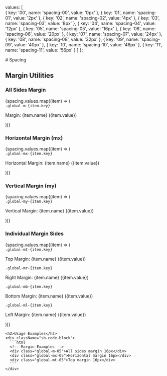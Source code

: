 
<Meta title="Tokens/Spacing/Margin" name="_6Spacing"/>

  values: [  
    { key: '00', name: 'spacing-00', value: '0px' },
    { key: '01', name: 'spacing-01', value: '2px' },
    { key: '02', name: 'spacing-02', value: '4px' },
    { key: '03', name: 'spacing-03', value: '8px' },
    { key: '04', name: 'spacing-04', value: '12px' },
    { key: '05', name: 'spacing-05', value: '16px' },
    { key: '06', name: 'spacing-06', value: '20px' },
    { key: '07', name: 'spacing-07', value: '24px' },
    { key: '08', name: 'spacing-08', value: '32px' },
    { key: '09', name: 'spacing-09', value: '40px' },
    { key: '10', name: 'spacing-10', value: '48px' },
    { key: '11', name: 'spacing-11', value: '56px' }
  ]
};

<div className="sb-container">
  <div className="sb-section-title">
    # Spacing
  </div>

  <div className="sb-section">

<h2>Margin Utilities</h2>
<div className="sb-demo-section">
  <div className="sb-utility-group">
    <h3>All Sides Margin</h3>
    <div className="sb-demo-box">
      {spacing.values.map((item) => (
        <div className="margin-demo">
        <div key={item.key} className="sb-demo-content" style={{ 
          margin: item.value, 
          background: '#E5E7EB',
        }}>
          <code>.global-m-{item.key}</code>
          <p>Margin: {item.name} ({item.value})</p>
        </div>
        </div>
      ))}
    </div>
  </div>

  <div className="sb-utility-group">
    <h3>Horizontal Margin (mx)</h3>
    <div className="sb-demo-box">
      {spacing.values.map((item) => (
        <div className="margin-demo">
        <div key={item.key} className="sb-demo-content" style={{ 
          marginLeft: item.value, 
          marginRight: item.value,
          background: '#E5E7EB',
        }}>
          <code>.global-mx-{item.key}</code>
          <p>Horizontal Margin: {item.name} ({item.value})</p>
        </div>
        </div>
      ))}
    </div>
  </div>

  <div className="sb-utility-group">
    <h3>Vertical Margin (my)</h3>
    <div className="sb-demo-box">
      {spacing.values.map((item) => (
        <div className="margin-demo">
        <div key={item.key} className="sb-demo-content" style={{ 
          marginTop: item.value, 
          marginBottom: item.value,
          background: '#E5E7EB',
        }}>
          <code>.global-my-{item.key}</code>
          <p>Vertical Margin: {item.name} ({item.value})</p>
        </div>
        </div>
      ))}
    </div>
  </div>

  <div className="sb-utility-group">
    <h3>Individual Margin Sides</h3>
    <div className="sb-demo-box">
      {spacing.values.map((item) => (
        <div key={item.key} className="sb-demo-content">
        <div className="margin-demo">
          <div style={{ marginTop: item.value, background: '#E5E7EB'}}>
            <code>.global-mt-{item.key}</code>
            <p>Top Margin: {item.name} ({item.value})</p>
          </div>
        </div>
        <div className="margin-demo">
          <div style={{ marginRight: item.value, background: '#E5E7EB'}}>
            <code>.global-mr-{item.key}</code>
            <p>Right Margin: {item.name} ({item.value})</p>
          </div>
        </div>
        <div className="margin-demo">
          <div style={{ marginBottom: item.value, background: '#E5E7EB'}}>
            <code>.global-mb-{item.key}</code>
            <p>Bottom Margin: {item.name} ({item.value})</p>
          </div>
        </div>
        <div className="margin-demo">
          <div style={{ marginLeft: item.value, background: '#E5E7EB'}}>
            <code>.global-ml-{item.key}</code>
            <p>Left Margin: {item.name} ({item.value})</p>
          </div>
        </div>
        </div>
      ))}
    </div>
  </div>
</div>




    <h2>Usage Examples</h2>
    <div className="sb-code-block">
      ```html
      <!-- Margin Examples -->
      <div class="global-m-05">All sides margin 16px</div>
      <div class="global-mx-05">Horizontal margin 16px</div>
      <div class="global-mt-05">Top margin 16px</div>
      ```
    </div>
  </div>
</div>

<style>
  {`
    .sb-container {
      margin-bottom: 48px;
    }

    .sb-section-title {
      margin-bottom: 32px;
    }

    .sb-spacing-scale {
      display: grid;
      grid-template-columns: repeat(auto-fill, minmax(200px, 1fr));
      gap: 24px;
      margin-bottom: 48px;
    }

    .sb-scale-item {
      display: flex;
      align-items: center;
      gap: 16px;
    }

    .sb-scale-visual {
      width: 56px;
      height: 56px;
      display: flex;
      align-items: center;
      justify-content: center;
    }

    .sb-scale-box {
      min-width: 2px;
      min-height: 2px;
    }

    .sb-scale-info {
      display: flex;
      flex-direction: column;
      gap: 4px;
    }

    .sb-scale-info code {
      font-family: monospace;
      font-size: 14px;
      color: #666;
    }

    .sb-scale-info span {
      font-size: 12px;
      color: #888;
    }

    .sb-demo-section {
      display: grid;
      gap: 32px;
      margin-bottom: 48px;
    }

    .sb-utility-group {
      display: flex;
      flex-direction: column;
      gap: 16px;
    }

    .sb-demo-box {
      padding: 24px;
      background: #F9FAFB;
      border-radius: 8px;
      border: 1px solid #E5E7EB;
    }

    .sb-demo-content {
      padding: 8px;
      border-radius: 4px;
    }

    .sb-code-block {
      background: #F9FAFB;
      padding: 16px;
      border-radius: 8px;
      margin-top: 16px;
      overflow: auto;
    }

    code {
      font-family: monospace;
      font-size: 14px;
      padding: 2px 4px;
      background: #F3F4F6;
      border-radius: 4px;
    }

    h2 {
      margin: 32px 0 16px;
      padding-bottom: 8px;
      border-bottom: 1px solid #E6E6E6;
    }

    h3 {
      margin: 0;
      font-size: 16px;
      color: #374151;
    }

     .margin-demo {
      display: grid;
      background-color: rgb(255 196 147);
      margin-bottom: 12px;
      }
  `}
</style>
